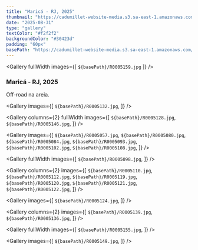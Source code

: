```yaml
---
title: "Maricá - RJ, 2025"
thumbnail: "https://cadumillet-website-media.s3.sa-east-1.amazonaws.com/202501/002/R0005084.jpg"
date: "2025-08-31"
type: "gallery"
textColor: "#f2f2f2"
backgroundColor: "#30423d"
padding: "60px"
basePath: "https://cadumillet-website-media.s3.sa-east-1.amazonaws.com/202501/002"
---
```


<Gallery
  fullWidth
  images={[
    `${basePath}/R0005159.jpg`
  ]}
/>

### Maricá - RJ, 2025
Off-road na areia.

<Gallery
  images={[
    `${basePath}/R0005132.jpg`,
  ]}
/>

<Gallery
  columns={2}
  fullWidth
  images={[
    `${basePath}/R0005128.jpg`,
    `${basePath}/R0005146.jpg`,
  ]}
/>

<Gallery
  images={[
    `${basePath}/R0005057.jpg`,
    `${basePath}/R0005080.jpg`,
    `${basePath}/R0005084.jpg`,
    `${basePath}/R0005093.jpg`,
    `${basePath}/R0005102.jpg`,
    `${basePath}/R0005108.jpg`,
  ]}
/>

<Gallery
  fullWidth
  images={[
    `${basePath}/R0005098.jpg`,
  ]}
/>

<Gallery
  columns={2}
  images={[
    `${basePath}/R0005110.jpg`,
    `${basePath}/R0005112.jpg`,
    `${basePath}/R0005119.jpg`,
    `${basePath}/R0005120.jpg`,
    `${basePath}/R0005121.jpg`,
    `${basePath}/R0005122.jpg`,
  ]}
/>

<Gallery
  images={[
    `${basePath}/R0005124.jpg`,
  ]}
/>

<Gallery
  columns={2}
  images={[
    `${basePath}/R0005139.jpg`,
    `${basePath}/R0005136.jpg`,
  ]}
/>

<Gallery
  fullWidth
  images={[
    `${basePath}/R0005155.jpg`,
  ]}
/>

<Gallery
  images={[
    `${basePath}/R0005149.jpg`,
  ]}
/>